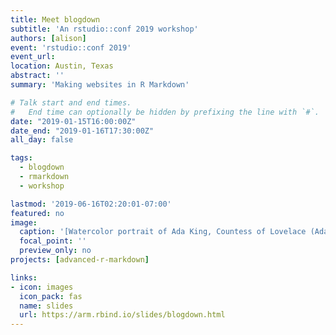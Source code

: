```yaml
---
title: Meet blogdown
subtitle: 'An rstudio::conf 2019 workshop'
authors: [alison]
event: 'rstudio::conf 2019'
event_url:
location: Austin, Texas
abstract: ''
summary: 'Making websites in R Markdown'

# Talk start and end times.
#   End time can optionally be hidden by prefixing the line with `#`.
date: "2019-01-15T16:00:00Z"
date_end: "2019-01-16T17:30:00Z"
all_day: false

tags:
  - blogdown
  - rmarkdown
  - workshop

lastmod: '2019-06-16T02:20:01-07:00'
featured: no
image:
  caption: '[Watercolor portrait of Ada King, Countess of Lovelace (Ada Lovelace)](https://commons.wikimedia.org/wiki/File:Ada_Lovelace_portrait.jpg)'
  focal_point: ''
  preview_only: no
projects: [advanced-r-markdown]

links:
- icon: images
  icon_pack: fas
  name: slides
  url: https://arm.rbind.io/slides/blogdown.html
---
```

